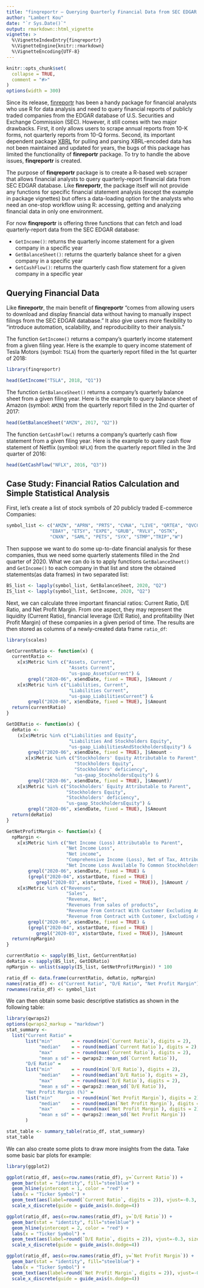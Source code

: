 ```yaml
---
title: "finqreportr – Querying Quarterly Financial Data from SEC EDGAR Database"
author: "Lambert Kou"
date: "`r Sys.Date()`"
output: rmarkdown::html_vignette
vignette: >
  %\VignetteIndexEntry{finqreportr}
  %\VignetteEngine{knitr::rmarkdown}
  %\VignetteEncoding{UTF-8}
---
```


```r
knitr::opts_chunk$set(
  collapse = TRUE,
  comment = "#>"
)
options(width = 300)
```
Since its release, [finreportr](https://github.com/sewardlee337/finreportr) has been a handy package for financial analysts who use R for data analysis and need to query financial reports of publicly traded companies from the EDGAR database of U.S. Securities and Exchange Commission (SEC). However, it still comes with two major drawbacks. First, it only allows users to scrape annual reports from 10-K forms, not quarterly reports from 10-Q forms. Second, its important dependent package [XBRL](https://cran.r-project.org/web/packages/XBRL/index.html) for pulling and parsing XBRL-encoded data has not been maintained and updated for years, the bugs of this package has limited the functionality of **finreportr** package. To try to handle the above issues, **finqreportr** is created.

The purpose of **finqreportr** package is to create a R-based web scraper that allows financial analysts to query quarterly-report financial data from SEC EDGAR database. Like **finreportr**, the package itself will not provide any functions for specific financial statement analysis (except the example in package vignettes) but offers a data-loading option for the analysts who need an one-stop workflow using R: accessing, getting and analyzing financial data in only one environment.

For now **finqreportr** is offering three functions that can fetch and load quarterly-report data from the SEC EDGAR database:

* `GetIncome()`: returns the quarterly income statement for a given company in a specific year
* `GetBalanceSheet()`: returns the quarterly balance sheet for a given company in a specific year
* `GetCashFlow()`: returns the quarterly cash flow statement for a given company
in a specific year

## Querying Financial Data

Like **finreportr**, the main benefit of **finqreportr** "comes from allowing users to download and display financial data without having to manually inspect filings from the SEC EDGAR database." It also give users more flexibility to "introduce automation, scalability, and reproducibility to their analysis."

The function `GetIncome()` returns a company's quarterly income statement from a given filing year. Here is the example to query income statement of Tesla Motors (symbol: `TSLA`) from the quarterly report filled in the 1st quarter of 2018:

```r
library(finqreportr)
```

```r
head(GetIncome("TSLA", 2018, "Q1"))
```

The function `GetBalanceSheet()` returns a company's quarterly balance sheet from a given filing year. Here is the example to query balance sheet of Amazon (symbol: `AMZN`) from the quarterly report filled in the 2nd quarter of 2017:

```r
head(GetBalanceSheet("AMZN", 2017, "Q2"))
```

The function `GetCashFlow()` returns a company's quarterly cash flow statement from a given filing year. Here is the example to query cash flow statement of Netflix (symbol: `NFLX`) from the quarterly report filled in the 3rd quarter of 2016:

```r
head(GetCashFlow("NFLX", 2016, "Q3"))
```

## Case Study: Financial Ratios Calculation and Simple Statistical Analysis

First, let's create a list of stock symbols of 20 publicly traded E-commerce Companies:

```r
symbol_list <- c("AMZN", "APRN", "PRTS", "CVNA", "LIVE", "QRTEA", "QVCC",
                "EBAY", "ETSY", "EXPE", "GRUB", "RVLV", "OSTK",
                "CNXN", "SAML", "PETS", "SYX", "STMP","TRIP","W")
```

Then suppose we want to do some up-to-date financial analysis for these companies, thus we need some quarterly statements filled in the 2nd quarter of 2020. What we can do is to apply functions `GetBalanceSheet()` and `GetIncome()` to each company in that list and store the obtained statements(as data frames) in two separated list:

```r
BS_list <- lapply(symbol_list, GetBalanceSheet, 2020, "Q2")
IS_list <- lapply(symbol_list, GetIncome, 2020, "Q2")
```

Next, we can calculate three important financial ratios: Current Ratio, D/E Ratio, and Net Profit Margin. From one aspect, they may represent the liquidity (Current Ratio), financial leverage (D/E Ratio), and profitability (Net Profit Margin) of these companies in a given period of time. The results are then stored as columns of a newly-created data frame `ratio_df`:

```r
library(scales)

GetCurrentRatio <- function(x) {
  currentRatio <- 
    x[x$Metric %in% c("Assets, Current", 
                       "Assets Current", 
                       "us-gaap_AssetsCurrent") & 
        grepl("2020-06", x$endDate, fixed = TRUE), ]$Amount /
    x[x$Metric %in% c("Liabilities, Current", 
                       "Liabilities Current", 
                       "us-gaap_LiabilitiesCurrent") &
        grepl("2020-06", x$endDate, fixed = TRUE), ]$Amount
  return(currentRatio)
}

GetDERatio <- function(x) {
  deRatio <- 
    (x[x$Metric %in% c("Liabilities and Equity", 
                       "Liabilities And Stockholders Equity", 
                       "us-gaap_LiabilitiesAndStockholdersEquity") & 
        grepl("2020-06", x$endDate, fixed = TRUE), ]$Amount - 
       x[x$Metric %in% c("Stockholders' Equity Attributable to Parent", 
                         "Stockholders Equity",
                         "Stockholders' deficiency",
                         "us-gaap_StockholdersEquity") & 
        grepl("2020-06", x$endDate, fixed = TRUE), ]$Amount)/
    x[x$Metric %in% c("Stockholders' Equity Attributable to Parent", 
                      "Stockholders Equity", 
                      "Stockholders' deficiency",
                      "us-gaap_StockholdersEquity") & 
        grepl("2020-06", x$endDate, fixed = TRUE), ]$Amount
  return(deRatio)
}

GetNetProfitMargin <- function(x) {
  npMargin <- 
    x[x$Metric %in% c("Net Income (Loss) Attributable to Parent", 
                      "Net Income Loss", 
                      "Net income",
                      "Comprehensive Income (Loss), Net of Tax, Attributable to Parent",
                      "Net Income Loss Available To Common Stockholders Basic") & 
        grepl("2020-06", x$endDate, fixed = TRUE) & 
        (grepl("2020-04", x$startDate, fixed = TRUE) |
           grepl("2020-03", x$startDate, fixed = TRUE)), ]$Amount /
    x[x$Metric %in% c("Revenues",
                      "Sales",
                      "Revenue, Net",
                      "Revenues from sales of products",
                      "Revenue From Contract With Customer Excluding Assessed Tax", 
                      "Revenue from Contract with Customer, Excluding Assessed Tax") &
        grepl("2020-06", x$endDate, fixed = TRUE) & 
        (grepl("2020-04", x$startDate, fixed = TRUE) |
           grepl("2020-03", x$startDate, fixed = TRUE)), ]$Amount
  return(npMargin)
}

currentRatio <- sapply(BS_list, GetCurrentRatio)
deRatio <- sapply(BS_list, GetDERatio)
npMargin <- unlist(sapply(IS_list, GetNetProfitMargin)) * 100

ratio_df <- data.frame(currentRatio, deRatio, npMargin)
names(ratio_df) <- c("Current Ratio", "D/E Ratio", "Net Profit Margin")
rownames(ratio_df) <- symbol_list
```

We can then obtain some basic descriptive statistics as shown in the following table:

```r
library(qwraps2)
options(qwraps2_markup = "markdown")
stat_summary <-
  list("Current Ratio" =
       list("min"       = ~ round(min(`Current Ratio`), digits = 2),
            "median"    = ~ round(median(`Current Ratio`), digits = 2),
            "max"       = ~ round(max(`Current Ratio`), digits = 2),
            "mean ± sd" = ~ qwraps2::mean_sd(`Current Ratio`)),
       "D/E Ratio" =
       list("min"       = ~ round(min(`D/E Ratio`), digits = 2),
            "median"    = ~ round(median(`D/E Ratio`), digits = 2),
            "max"       = ~ round(max(`D/E Ratio`), digits = 2),
            "mean ± sd" = ~ qwraps2::mean_sd(`D/E Ratio`)),
       "Net Profit Margin (%)" =
       list("min"       = ~ round(min(`Net Profit Margin`), digits = 2),
            "median"    = ~ round(median(`Net Profit Margin`), digits = 2),
            "max"       = ~ round(max(`Net Profit Margin`), digits = 2),
            "mean ± sd" = ~ qwraps2::mean_sd(`Net Profit Margin`))
       )

stat_table <- summary_table(ratio_df, stat_summary)
stat_table
```

We can also create some plots to draw more insights from the data. Take some basic bar plots for example:

```r
library(ggplot2)

ggplot(ratio_df, aes(x=row.names(ratio_df), y=`Current Ratio`)) + 
  geom_bar(stat = "identity", fill="steelblue") + 
  geom_hline(yintercept = 1, color = "red") + 
  labs(x = "Ticker Symbol") + 
  geom_text(aes(label=round(`Current Ratio`, digits = 2)), vjust=-0.3, size=3.5) + 
  scale_x_discrete(guide = guide_axis(n.dodge=4))

ggplot(ratio_df, aes(x=row.names(ratio_df), y=`D/E Ratio`)) + 
  geom_bar(stat = "identity", fill="steelblue") + 
  geom_hline(yintercept = 2, color = "red") +
  labs(x = "Ticker Symbol") + 
  geom_text(aes(label=round(`D/E Ratio`, digits = 2)), vjust=-0.3, size=3.5) +
  scale_x_discrete(guide = guide_axis(n.dodge=4))

ggplot(ratio_df, aes(x=row.names(ratio_df), y=`Net Profit Margin`)) + 
  geom_bar(stat = "identity", fill="steelblue") + 
  labs(x = "Ticker Symbol") + 
  geom_text(aes(label=round(`Net Profit Margin`, digits = 2)), vjust=-0.3, size=3.5) +
  scale_x_discrete(guide = guide_axis(n.dodge=4))
```
